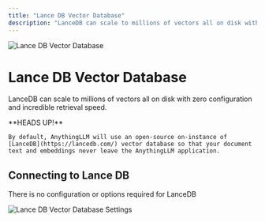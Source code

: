 ```yaml
---
title: "Lance DB Vector Database"
description: "LanceDB can scale to millions of vectors all on disk with zero configuration and incredible retrieval speed."
---
```



<Image
  src="/images/anythingllm-setup/vector-database-configuration/local/lancedb/header-image.png"
  height={1080}
  width={1920}
  quality={100}
  alt="Lance DB Vector Database"
/>

# Lance DB Vector Database

LanceDB can scale to millions of vectors all on disk with zero configuration and incredible retrieval speed.

<Callout type="info" emoji="️💡">
  **HEADS UP!**

    By default, AnythingLLM will use an open-source on-instance of [LanceDB](https://lancedb.com/) vector database so that your document text and embeddings never leave the AnythingLLM application.

</Callout>

## Connecting to Lance DB

There is no configuration or options required for LanceDB

<Image
  src="/images/anythingllm-setup/vector-database-configuration/local/lancedb/lancedb-vectordb.png"
  height={1080}
  width={1920}
  quality={100}
  alt="Lance DB Vector Database Settings"
/>
